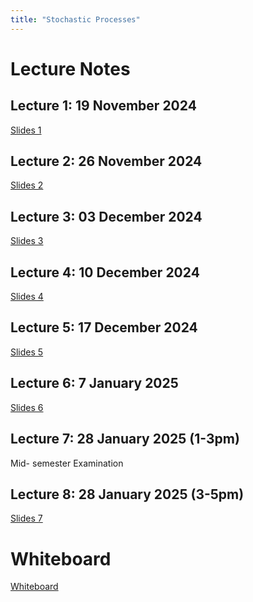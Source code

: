 ```yaml
---
title: "Stochastic Processes"
---
```


# Lecture Notes

## Lecture 1: 19 November 2024

[Slides 1](https://thiyangt.github.io/stochasticprocessesed2/#1)

## Lecture 2: 26 November 2024

[Slides 2](https://stochasticprocesses.netlify.app/1_Sp/1_lecture2.pdf)

## Lecture 3: 03 December 2024

[Slides 3](https://stochasticprocesses.netlify.app/2_stochastic_processes_2021/2_stochastic_processes.pdf)

## Lecture 4: 10 December 2024

[Slides 4](https://stochasticprocesses.netlify.app/3_stochastic_processes_2021/3_stochastic_processes.pdf)

## Lecture 5: 17 December 2024

[Slides 5](https://stochasticprocesses.netlify.app/4limitingprob/4_stochastic_processes.pdf)

## Lecture 6: 7 January 2025

[Slides 6](https://stochasticprocesses.netlify.app/5_stochastic_processes_2021/5_stochastic_processes_2021.pdf)

## Lecture 7: 28 January 2025 (1-3pm)

Mid- semester Examination

## Lecture 8: 28 January 2025 (3-5pm)

[Slides 7](https://stochasticprocesses.netlify.app/7_stochastic_processes.pdf)

# Whiteboard

[Whiteboard](https://learn.zoom.us/j/94362964735?pwd=nmdxO9lCfFMKZktTkWSA4scUeZPzvm.1)

